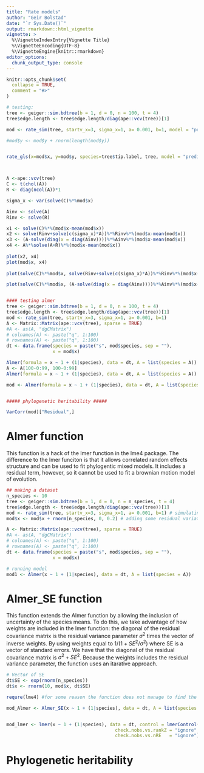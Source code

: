 ```yaml
---
title: "Rate models"
author: "Geir Bolstad"
date: "`r Sys.Date()`"
output: rmarkdown::html_vignette
vignette: >
  %\VignetteIndexEntry{Vignette Title}
  %\VignetteEncoding{UTF-8}
  %\VignetteEngine{knitr::rmarkdown}
editor_options: 
  chunk_output_type: console
---
```


```r
knitr::opts_chunk$set(
  collapse = TRUE,
  comment = "#>"
)
```


```r

# testing:
tree <- geiger::sim.bdtree(b = 1, d = 0, n = 100, t = 4)
tree$edge.length <- tree$edge.length/diag(ape::vcv(tree))[1]

mod <- rate_sim(tree, startv_x=3, sigma_x=1, a= 0.001, b=1, model = "predictor_geometricBM")

#mod$y <- mod$y + rnorm(length(mod$y))


rate_gls(x=mod$x, y=mod$y, species=tree$tip.label, tree, model = "predictor_geometricBM", maxiter = 100, silent = FALSE)



A <-ape::vcv(tree)
C <- t(chol(A))
R <- diag(ncol(A))*1

sigma_x <- var(solve(C)%*%mod$x)

Ainv <- solve(A)
Rinv <- solve(R)

x1 <- solve(C)%*%(mod$x-mean(mod$x))
x2 <- solve(Rinv+solve(c(sigma_x)*A))%*%Rinv%*%(mod$x-mean(mod$x))
x3 <- (A-solve(diag(x = diag(Ainv))))%*%Ainv%*%(mod$x-mean(mod$x))
x4 <- A%*%solve(A+R)%*%(mod$x-mean(mod$x))
  
plot(x2, x4)
plot(mod$x, x4)
  
plot(solve(C)%*%mod$x, solve(Rinv+solve(c(sigma_x)*A))%*%Rinv%*%(mod$x-mean(mod$x)))

plot(solve(C)%*%mod$x, (A-solve(diag(x = diag(Ainv))))%*%Ainv%*%(mod$x-mean(mod$x)))


#### testing almer
tree <- geiger::sim.bdtree(b = 1, d = 0, n = 100, t = 4)
tree$edge.length <- tree$edge.length/diag(ape::vcv(tree))[1]
mod <- rate_sim(tree, startv_x=3, sigma_x=1, a= 0.001, b=1)
A <- Matrix::Matrix(ape::vcv(tree), sparse = TRUE)
#A <- as(A, "dgCMatrix")
# colnames(A) <- paste("q", 1:100)
# rownames(A) <- paste("q", 1:100)
dt <- data.frame(species = paste("s", mod$species, sep = ""),
                 x = mod$x)

Almer(formula = x ~ 1 + (1|species), data = dt, A = list(species = A))
A <- A[100-0:99, 100-0:99]
Almer(formula = x ~ 1 + (1|species), data = dt, A = list(species = A))

mod <- Almer(formula = x ~ 1 + (1|species), data = dt, A = list(species = A))


##### phylogenetic heritability #####

VarCorr(mod)["Residual",]


```


# Almer function
This function is a hack of the lmer function in the lme4 package. The difference to the lmer funciton is that it allows correlated random effects structure and can be used to fit phylogentic mixed models. It includes a residual term, however, so it cannot be used to fit a brownian motion model of evolution. 

```r
## making a dataset
n_species <- 10
tree <- geiger::sim.bdtree(b = 1, d = 0, n = n_species, t = 4)
tree$edge.length <- tree$edge.length/diag(ape::vcv(tree))[1]
mod <- rate_sim(tree, startv_x=3, sigma_x=1, a= 0.001, b=1) # simulating a BM process stored in mod$x
mod$x <- mod$x + rnorm(n_species, 0, 0.2) # adding some residual variation

A <- Matrix::Matrix(ape::vcv(tree), sparse = TRUE)
#A <- as(A, "dgCMatrix")
# colnames(A) <- paste("q", 1:100)
# rownames(A) <- paste("q", 1:100)
dt <- data.frame(species = paste("s", mod$species, sep = ""),
                 x = mod$x)

# running model
mod1 <- Almer(x ~ 1 + (1|species), data = dt, A = list(species = A))
```

# Almer_SE function
This function extends the Almer function by allowing the inclusion of uncertainty of the species means. To do this, we take advantage of how weights are included in the lmer function: the diagonal of the residual covariance matrix is the residual variance parameter $\sigma^2$ times the vector of inverse weights. By using weights equal to $1/(1+SE^2/\sigma^2)$ where SE is a vector of standard errors. We have that the diagonal of the residual covariance matrix is $\sigma^2 + SE^2$. Because the weights includes the residual variance parameter, the function uses an itarative approach.

```r
# Vector of SE
dt$SE <- exp(rnorm(n_species))
dt$x <- rnorm(10, mod$x, dt$SE)

requre(lme4) #for some reason the function does not manage to find the VarCorr function in the lme4 package

mod_Almer <- Almer_SE(x ~ 1 + (1|species), data = dt, A = list(species = A), SE = SE)


mod_lmer <- lmer(x ~ 1 + (1|species), data = dt, control = lmerControl(check.nobs.vs.nlev  = "ignore", 
                                        check.nobs.vs.rankZ = "ignore", 
                                        check.nobs.vs.nRE   = "ignore"))

```

# Phylogenetic heritability


